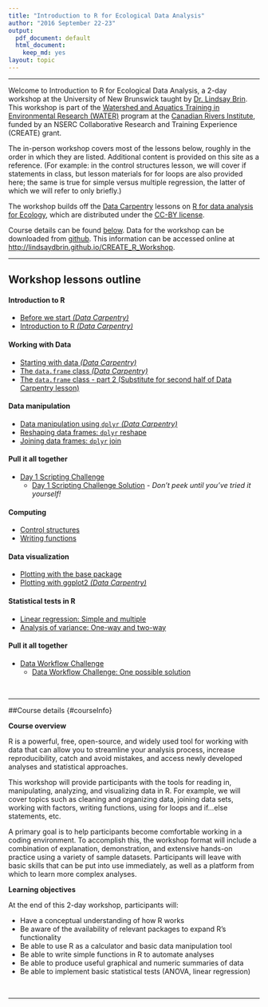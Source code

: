 ```yaml
---
title: "Introduction to R for Ecological Data Analysis"
author: "2016 September 22-23"
output:
  pdf_document: default
  html_document:
    keep_md: yes
layout: topic
---
```

___

Welcome to Introduction to R for Ecological Data Analysis, a 2-day workshop at the University of New Brunswick taught by [Dr. Lindsay Brin](http://www.lindsaydbrin.com). This workshop is part of the [Watershed and Aquatics Training in Environmental Research (WATER)](http://canadianriversinstitute.com/training/water-program/) program at the [Canadian Rivers Institute](http://canadianriversinstitute.com), funded by an NSERC Collaborative Research and Training Experience (CREATE) grant. 

The in-person workshop covers most of the lessons below, roughly in the order in which they are listed. Additional content is provided on this site as a reference. (For example: in the control structures lesson, we will cover if statements in class, but lesson materials for for loops are also provided here; the same is true for simple versus multiple regression, the latter of which we will refer to only briefly.)

The workshop builds off the [Data Carpentry](http://www.datacarpentry.org) lessons on [R for data analysis for Ecology](http://www.datacarpentry.org/R-ecology-lesson/), which are distributed under the [CC-BY license](https://creativecommons.org/licenses/by/2.0/).

Course details can be found [below](#courseInfo). Data for the workshop can be downloaded from [github](https://github.com/lindsaydbrin/CREATE_R_Workshop/blob/master/DataForParticipants.zip). This information can be accessed online at [http://lindsaydbrin.github.io/CREATE_R_Workshop](http://lindsaydbrin.github.io/CREATE_R_Workshop/).

___

## Workshop lessons outline

#### Introduction to R
* [Before we start *(Data Carpentry)*](http://www.datacarpentry.org/R-ecology-lesson/00-before-we-start.html)
* [Introduction to R *(Data Carpentry)*](http://www.datacarpentry.org/R-ecology-lesson/01-intro-to-R.html)

#### Working with Data
* [Starting with data *(Data Carpentry)*](http://www.datacarpentry.org/R-ecology-lesson/02-starting-with-data.html)
* [The `data.frame` class *(Data Carpentry)*](http://www.datacarpentry.org/R-ecology-lesson/03-data-frames.html)
* [The `data.frame` class - part 2 (Substitute for second half of Data Carpentry lesson)](Lesson_-_Data_Frame_Part_2.html)

#### Data manipulation
* [Data manipulation using `dplyr` *(Data Carpentry)*](http://www.datacarpentry.org/R-ecology-lesson/04-dplyr.html)
* [Reshaping data frames: `dplyr` reshape](Lesson_-_dplyr_reshape.html)
* [Joining data frames: `dplyr` join](Lesson_-_dplyr_join.html)

#### Pull it all together
* [Day 1 Scripting Challenge](Lesson_-_Day_1_Scripting_Challenge.html)
	+ [Day 1 Scripting Challenge Solution](Lesson_-_Day_1_Scripting_Challenge_Solution.html) - _Don't peek until you've tried it yourself!_

#### Computing
* [Control structures](Lesson_-_Control_structures.html)
* [Writing functions](Lesson_-_Writing_functions.html)

#### Data visualization
* [Plotting with the base package](Lesson_-_Plotting_Base_Package.html)
* [Plotting with ggplot2 *(Data Carpentry)*](http://www.datacarpentry.org/R-ecology-lesson/05-visualization-ggplot2.html)

#### Statistical tests in R
* [Linear regression: Simple and multiple](Lesson_-_Linear_regression.html)
* [Analysis of variance: One-way and two-way](Lesson_-_ANOVA.html)

#### Pull it all together
* [Data Workflow Challenge](Lesson_-_Data_Workflow_Challenge.html)
	+ [Data Workflow Challenge: One possible solution](Lesson_-_Data_Workflow_Challenge_Solutions.html)

<br>

___

##Course details {#courseInfo}

**Course overview**

R is a powerful, free, open-source, and widely used tool for working with data that can allow you to streamline your analysis process, increase reproducibility, catch and avoid mistakes, and access newly developed analyses and statistical approaches. 

This workshop will provide participants with the tools for reading in, manipulating, analyzing, and visualizing data in R.  For example, we will cover topics such as cleaning and organizing data, joining data sets, working with factors, writing functions, using for loops and if…else statements, etc.   

A primary goal is to help participants become comfortable working in a coding environment. To accomplish this, the workshop format will include a combination of explanation, demonstration, and extensive hands-on practice using a variety of sample datasets.  Participants will leave with basic skills that can be put into use immediately, as well as a platform from which to learn more complex analyses.

**Learning objectives**

At the end of this 2-day workshop, participants will:

* Have a conceptual understanding of how R works
* Be aware of the availability of relevant packages to expand R’s functionality
* Be able to use R as a calculator and basic data manipulation tool
* Be able to write simple functions in R to automate analyses
* Be able to produce useful graphical and numeric summaries of data
* Be able to implement basic statistical tests (ANOVA, linear regression)


<br>
<hr>
<br>